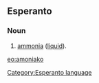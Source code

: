 ==Esperanto==
===Noun===
# [[ammonia]] ([[liquid]]).

{{Universala Vortaro}}
[[eo:amoniako]]
[[Category:Esperanto language]]